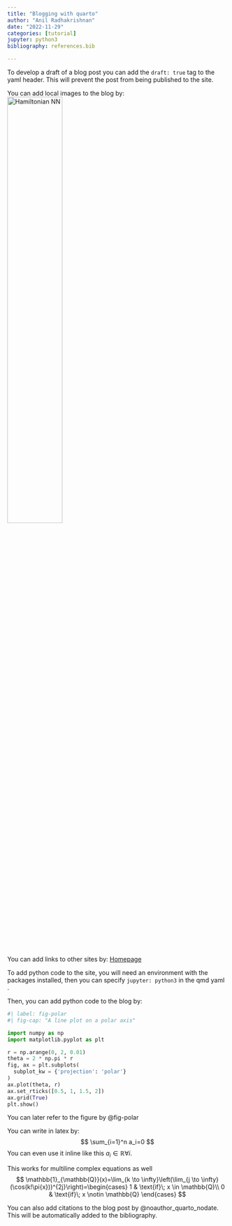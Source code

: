 ```yaml
---
title: "Blogging with quarto"
author: "Anil Radhakrishnan"
date: "2022-11-29"
categories: [tutorial]
jupyter: python3
bibliography: references.bib

---
```

To develop a draft of a blog post you can add the `draft: true` tag to the yaml header. This will prevent the post from being published to the site.


You can add local images to the blog by:
![Hamiltonian NN](HNN.png){ width=50% }

You can add links to other sites by:
[Homepage](https://webpublishing.oit.ncsu.edu/nail/) 

To add python code to the site, you will need an environment with the packages installed, then you can specify `jupyter: python3` in the qmd yaml . 

Then, you can add python code to the blog by:

```python
#| label: fig-polar
#| fig-cap: "A line plot on a polar axis"

import numpy as np
import matplotlib.pyplot as plt

r = np.arange(0, 2, 0.01)
theta = 2 * np.pi * r
fig, ax = plt.subplots(
  subplot_kw = {'projection': 'polar'} 
)
ax.plot(theta, r)
ax.set_rticks([0.5, 1, 1.5, 2])
ax.grid(True)
plt.show()
```

You can later refer to the figure by @fig-polar


You can write in latex by:
$$ \sum_{i=1}^n a_i=0 $$
You can even use it inline like this $a_i \in \mathbb{R} \forall i$.


This works for multiline complex equations as well
$$
    \mathbb{1}_{\mathbb{Q}}(x)=\lim_{k \to \infty}\left(\lim_{j \to \infty}(\cos(k!\pi{x}))^{2j}\right)=\begin{cases}
    1 & \text{if}\; x \in \mathbb{Q}\\
    0 & \text{if}\; x \notin \mathbb{Q}
    \end{cases}
$$

You can also add citations to the blog post by @noauthor_quarto_nodate. This will be automatically added to the bibliography.